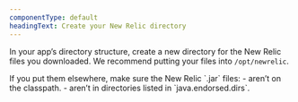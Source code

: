 ```yaml
---
componentType: default
headingText: Create your New Relic directory
---
```


In your app’s directory structure, create a new directory for the New Relic files you downloaded. We recommend putting your files into `/opt/newrelic`.

<Callout variant="tip">
If you put them elsewhere, make sure the New Relic `.jar`  files:
- aren’t on the classpath.
- aren’t in directories listed in `java.endorsed.dirs`.
</Callout>